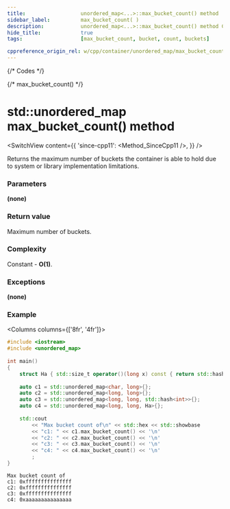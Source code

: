 ```yaml
---
title:					unordered_map<...>::max_bucket_count() method
sidebar_label:			max_bucket_count( )
description:			unordered_map<...>::max_bucket_count() method C++ documentation
hide_title:				true
tags:					[max_bucket_count, bucket, count, buckets]

cppreference_origin_rel: w/cpp/container/unordered_map/max_bucket_count
---
```



{/* Codes */}

{/* max_bucket_count() */}

# std::unordered_map max_bucket_count() method

<SwitchView content={{
	'since-cpp11': <Method_SinceCpp11 />,
}} />

Returns the maximum number of buckets the container is able to hold due to system or library implementation limitations.

### Parameters

**(none)**

### Return value

Maximum number of buckets.

### Complexity

Constant - **O(1)**.

### Exceptions

**(none)**

### Example

<Columns columns={['8fr', '4fr']}>
<div>

```cpp
#include <iostream>
#include <unordered_map>
 
int main()
{
    struct Ha { std::size_t operator()(long x) const { return std::hash<long>{}(x); }; };
 
    auto c1 = std::unordered_map<char, long>{};
    auto c2 = std::unordered_map<long, long>{};
    auto c3 = std::unordered_map<long, long, std::hash<int>>{};
    auto c4 = std::unordered_map<long, long, Ha>{};
 
    std::cout
        << "Max bucket count of\n" << std::hex << std::showbase
        << "c1: " << c1.max_bucket_count() << '\n'
        << "c2: " << c2.max_bucket_count() << '\n'
        << "c3: " << c3.max_bucket_count() << '\n'
        << "c4: " << c4.max_bucket_count() << '\n'
        ;
}
```

</div>
<div>

```plaintext title="Possible output"
Max bucket count of
c1: 0xfffffffffffffff
c2: 0xfffffffffffffff
c3: 0xfffffffffffffff
c4: 0xaaaaaaaaaaaaaaa
```

</div>
</Columns>
